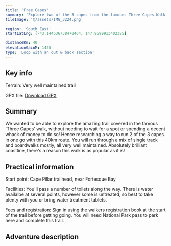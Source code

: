 ```yaml
---
title: 'Free Capes'
summary: 'Explore two of the 3 capes from the famouns Three Capes Walk'
tileImage: '@/assets/IMG_3224.png'

region: 'South East'
startLatLng: [-43.144536738470464, 147.9599913402385]

distanceKm: 40
elevationGainM: 1425
type: 'Loop with an out & back section'
---
```



## Key info

Terrain: Very well maintained trail

GPX file: [Download GPX](/gpx/free_capes.gpx)

<GarminEmbed src="https://connect.garmin.com/modern/course/embed/343617091" />

## Summary

We wanted to be able to explore the amazing trail covered in the famous 'Three Capes' walk, without needing to wait for a spot or spending a decent whack of money to do so! Hence researching a way to run 2 of the 3 capes in one go with this 40km route. You will run through a mix of single track and boardwalks mostly, all very well maintained. Absolutely brilliant coastline, there's a reason this walk is as popular as it is!

## Practical information

Start point: Cape Pillar trailhead, near Fortesque Bay

Facilities: You'll pass a number of toilets along the way. There is water availalbe at several points, however some is untreated, so best to take plenty with you or bring water treatment tablets.

Fees and registration: Sign in using the walkers registration book at the start of the trail before getting going. You will need National Park pass to park here and complete this trail.

## Adventure description
